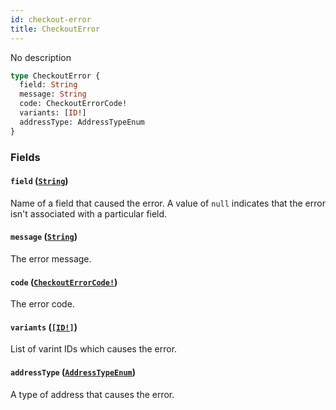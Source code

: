 ```yaml
---
id: checkout-error
title: CheckoutError
---
```


No description

```graphql
type CheckoutError {
  field: String
  message: String
  code: CheckoutErrorCode!
  variants: [ID!]
  addressType: AddressTypeEnum
}
```

### Fields

#### `field` ([`String`](../../../developer/api-reference/scalars/string))

Name of a field that caused the error. A value of `null` indicates that the error isn't associated with a particular field.

#### `message` ([`String`](../../../developer/api-reference/scalars/string))

The error message.

#### `code` ([`CheckoutErrorCode!`](../../../developer/api-reference/enums/checkout-error-code))

The error code.

#### `variants` ([`[ID!]`](../../../developer/api-reference/scalars/id))

List of varint IDs which causes the error.

#### `addressType` ([`AddressTypeEnum`](../../../developer/api-reference/enums/address-type-enum))

A type of address that causes the error.
